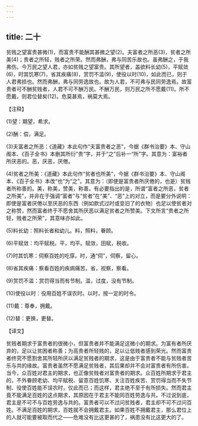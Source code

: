 ```yaml
---
---
---
```

title: 二十
---



贫贱之望富贵甚微(1)，而富贵不能酬其甚微之望(2)。夫富者之所恶(3)，贫者之所美(4)；贵者之所轻，贱者之所荣。然而弗酬，弗与同苦乐故也。虽弗酬之，于我弗伤。今万民之望人君，亦如贫贱之望富贵。其所望者，盖欲料长幼(5)，平赋敛(6)，时其饥寒(7)，省其疾痛(8)，赏罚不滥(9)，使役以时(10)，如此而已，则于人君弗损也。然而弗酬，弗与同劳逸故也。故为人君，不可弗与民同劳逸焉。故富贵者可不酬贫贱者，人君不可不酬万民。不酬万民，则万民之所不愿戴(11)。所不愿戴，则君位替矣(12)。危莫甚焉，祸莫大焉。

【注释】

(1)望：期望，希求。

(2)酬：偿，满足。

(3)夫富者之所恶：《道藏》本此句作“夫富贵者之恶”，今据《群书治要》本、守山阁本、《百子全书》本删其所衍“贵”字，并于“之”后补一“所”字。其意为：富裕者所厌恶的。恶，厌恶，厌倦。

(4)贫者之所美：《道藏》本此句作“贫者也所美”，今据《群书治要》本、守山阁本、《百子全书》本改“也”为“之”。其意为：（即使是富贵者所厌倦的，也是）贫贱者所称善的。美，称美，赞美，称善。有必要指出的是，所谓“富者之所恶，贫者之所美”，并非在于强调“富者”与“贫者”在“美”、“恶”上的对立，而是要分外说明：即使是富者厌倦以至厌恶的东西（例如款式过时或变旧了的衣物）也足以使贫者对之称赞，然而富者终于不愿舍其所厌恶以满足贫者之所赞美。下文所言“贵者之所轻，贱者之所荣”，其意味亦如此。

(5)料长幼：照料长者和幼儿。料，照料，眷顾。

(6)平赋敛：均平赋税。平，均平。赋敛，田赋，税收。

(7)时其饥寒：伺察百姓的吃穿。时，通“伺”，伺察，留心。

(8)省其疾痛：察看百姓的疾病痛苦。省，视察，察看。

(9)赏罚不滥：赏罚得当而有节制。滥，过度，没有节制。

(10)使役以时：役用百姓不误农时。以时，按一定的时令。

(11)戴：尊奉，拥戴。

(12)替：更换，更替。

【译文】

贫贱者期求于富贵者的很微小，但富贵者并不能满足这微小的期求。为富有者所厌弃的，足以让贫困者称善；为高贵者所轻贱的，足以让低贱者感到荣光。然而富贵者终究不愿割舍其所轻所厌以满足贫贱者的期求，这是由于富贵者不能与贫贱者苦乐与共的缘故。富贵者虽然不愿满足贫贱者，其后果却并不会对富贵者有所伤害。当今，众百姓对君主的期求，也正像贫贱者对富贵者的期求。众百姓所期求于君主的，不外眷顾老幼、均平赋税、留意百姓饥寒、关注百姓疾苦、赏罚得当而不失节制、役使百姓能不误农时，仅此而已；而这样，君主绝不至于有所损失。然而君主竟不能满足百姓的这点期求，其原因在于君主不能同百姓劳逸与共。不过说到底，君主是不可不与百姓劳逸与共的。富贵者可以不过问贫贱者，君主却不可不过问百姓。不满足百姓的期求，百姓就不会拥戴君主。如果百姓不拥戴君主，那么君位上的人就可能要被取而代之——危难没有比这更甚的了，祸患没有比这更大的了。